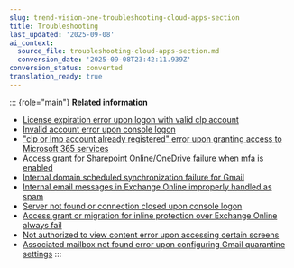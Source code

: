 ```yaml
---
slug: trend-vision-one-troubleshooting-cloud-apps-section
title: Troubleshooting
last_updated: '2025-09-08'
ai_context:
  source_file: troubleshooting-cloud-apps-section.md
  conversion_date: '2025-09-08T23:42:11.939Z'
conversion_status: converted
translation_ready: true
---
```


::: {role="main"}
**Related information**

- [License expiration error upon logon with valid clp account](license-expire-valid-clp.mdx)
- [Invalid account error upon console logon](invalid-account-error-console-logon.mdx)
- ["clp or lmp account already registered" error upon granting access to Microsoft 365 services](clp-or-lmp-account-error.mdx)
- [Access grant for Sharepoint Online/OneDrive failure when mfa is enabled](grant-sharepoint-failure-mfa.mdx)
- [Internal domain scheduled synchronization failure for Gmail](internal-scheduled-sync-gmail.mdx)
- [Internal email messages in Exchange Online improperly handled as spam](int-email-improperly-spam.mdx)
- [Server not found or connection closed upon console logon](server-connection-closed-logon.mdx)
- [Access grant or migration for inline protection over Exchange Online always fail](access-inline-always-fail.mdx)
- [Not authorized to view content error upon accessing certain screens](not-auth-screens-error.mdx)
- [Associated mailbox not found error upon configuring Gmail quarantine settings](mailbox-not-found-gmail-quar.mdx)
:::
